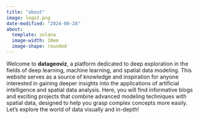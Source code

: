 ```yaml
---
title: "about"
image: logo1.png
date-modified: "2024-08-28"
about:
  template: solana
  image-width: 10em
  image-shape: rounded
---
```


Welcome to **datageoviz**, a platform dedicated to deep exploration in the fields of deep learning, machine learning, and spatial data modeling. This website serves as a source of knowledge and inspiration for anyone interested in gaining deeper insights into the applications of artificial intelligence and spatial data analysis. Here, you will find informative blogs and exciting projects that combine advanced modeling techniques with spatial data, designed to help you grasp complex concepts more easily. Let's explore the world of data visually and in-depth!